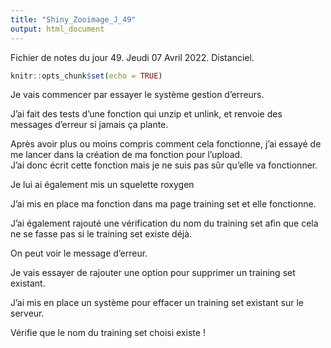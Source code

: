 ```yaml
---
title: "Shiny_Zooimage_J_49"
output: html_document
---
```


Fichier de notes du jour 49. Jeudi 07 Avril 2022. Distanciel.

```r
knitr::opts_chunk$set(echo = TRUE)
```

Je vais commencer par essayer le système gestion d'erreurs.

J'ai fait des tests d'une fonction qui unzip et unlink, et renvoie des messages d'erreur si jamais ça plante. \

Après avoir plus ou moins compris comment cela fonctionne, j'ai essayé de me lancer dans la création de ma fonction pour l'upload. \
J'ai donc écrit cette fonction mais je ne suis pas sûr qu'elle va fonctionner. \

Je lui ai également mis un squelette roxygen \

J'ai mis en place ma fonction dans ma page training set et elle fonctionne. \

J'ai également rajouté une vérification du nom du training set afin que cela ne se fasse pas si le training set existe déjà. \

On peut voir le message d'erreur. \

Je vais essayer de rajouter une option pour supprimer un training set existant. \

J'ai mis en place un système pour effacer un training set existant sur le serveur. \

Vérifie que le nom du training set choisi existe ! \
